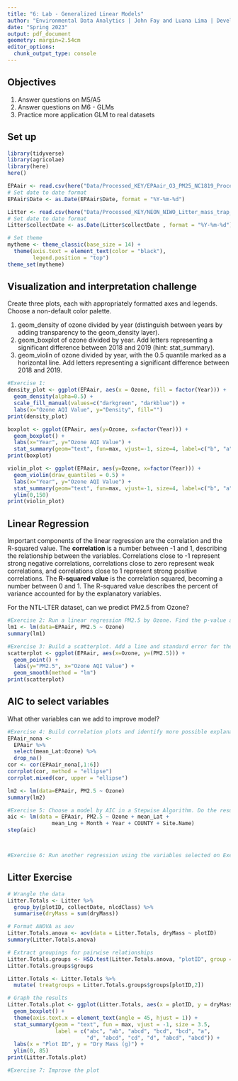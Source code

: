 ```yaml
---
title: "6: Lab - Generalized Linear Models"
author: "Environmental Data Analytics | John Fay and Luana Lima | Developed by Kateri Salk"
date: "Spring 2023"
output: pdf_document
geometry: margin=2.54cm
editor_options: 
  chunk_output_type: console
---
```


## Objectives
1. Answer questions on M5/A5
2. Answer questions on M6 - GLMs
3. Practice more application GLM to real datasets


## Set up
```r
library(tidyverse)
library(agricolae)   
library(here)
here()

EPAair <- read.csv(here("Data/Processed_KEY/EPAair_O3_PM25_NC1819_Processed.csv"), stringsAsFactors = TRUE)
# Set date to date format
EPAair$Date <- as.Date(EPAair$Date, format = "%Y-%m-%d")

Litter <- read.csv(here("Data/Processed_KEY/NEON_NIWO_Litter_mass_trap_Processed.csv"), stringsAsFactors = TRUE)
# Set date to date format
Litter$collectDate <- as.Date(Litter$collectDate , format = "%Y-%m-%d")

# Set theme
mytheme <- theme_classic(base_size = 14) +
  theme(axis.text = element_text(color = "black"), 
        legend.position = "top")
theme_set(mytheme)
```



## Visualization and interpretation challenge

Create three plots, each with appropriately formatted axes and legends. Choose a non-default color palette.

1. geom_density of ozone divided by year (distinguish between years by adding transparency to the geom_density layer).
2. geom_boxplot of ozone divided by year. Add letters representing a significant difference between 2018 and 2019 (hint: stat_summary). 
3. geom_violin of ozone divided by year, with the 0.5 quantile marked as a horizontal line. Add letters representing a significant difference between 2018 and 2019. 

```r
#Exercise 1:
density_plot <- ggplot(EPAair, aes(x = Ozone, fill = factor(Year))) +
  geom_density(alpha=0.5) +
  scale_fill_manual(values=c("darkgreen", "darkblue")) +
  labs(x="Ozone AQI Value", y="Density", fill="")
print(density_plot)

boxplot <- ggplot(EPAair, aes(y=Ozone, x=factor(Year))) +
  geom_boxplot() +
  labs(x="Year", y="Ozone AQI Value") +
  stat_summary(geom="text", fun=max, vjust=-1, size=4, label=c("b", "a"))
print(boxplot)

violin_plot <- ggplot(EPAair, aes(y=Ozone, x=factor(Year))) +
  geom_violin(draw_quantiles = 0.5) +
  labs(x="Year", y="Ozone AQI Value") +
  stat_summary(geom="text", fun=max, vjust=-1, size=4, label=c("b", "a")) +
  ylim(0,150)
print(violin_plot)
```

## Linear Regression

Important components of the linear regression are the correlation and the R-squared value. The **correlation** is a number between -1 and 1, describing the relationship between the variables. Correlations close to -1 represent strong negative correlations, correlations close to zero represent weak correlations, and correlations close to 1 represent strong positive correlations. The **R-squared value** is the correlation squared, becoming a number between 0 and 1. The R-squared value describes the percent of variance accounted for by the explanatory variables. 

For the NTL-LTER dataset, can we predict PM2.5 from Ozone?

```r
#Exercise 2: Run a linear regression PM2.5 by Ozone. Find the p-value and R-squared value. 
lm1 <- lm(data=EPAair, PM2.5 ~ Ozone)
summary(lm1)

#Exercise 3: Build a scatterplot. Add a line and standard error for the linear regression. Add the regression equation to the plot
scatterplot <- ggplot(EPAair, aes(x=Ozone, y=(PM2.5))) +
  geom_point() +
  labs(y="PM2.5", x="Ozone AQI Value") +
  geom_smooth(method = "lm")
print(scatterplot)
```


## AIC to select variables

What other variables can we add to improve model?

```r
#Exercise 4: Build correlation plots and identify more possible explanatory variables to add to the regression.
EPAair_nona <- 
  EPAair %>%
  select(mean_Lat:Ozone) %>%
  drop_na()
cor <- cor(EPAair_nona[,1:6])
corrplot(cor, method = "ellipse")
corrplot.mixed(cor, upper = "ellipse")

lm2 <- lm(data=EPAair, PM2.5 ~ Ozone)
summary(lm2)

#Exercise 5: Choose a model by AIC in a Stepwise Algorithm. Do the results from AIC match the variables you selected on Exercise 4?
aic <- lm(data = EPAair, PM2.5 ~ Ozone + mean_Lat + 
              mean_Lng + Month + Year + COUNTY + Site.Name)
step(aic)



#Exercise 6: Run another regression using the variables selected on Exercise 6. Compare r-squared value with the one from Exercise 2. 

```



## Litter Exercise

```r
# Wrangle the data
Litter.Totals <- Litter %>%
  group_by(plotID, collectDate, nlcdClass) %>%
  summarise(dryMass = sum(dryMass))

# Format ANOVA as aov
Litter.Totals.anova <- aov(data = Litter.Totals, dryMass ~ plotID)
summary(Litter.Totals.anova)

# Extract groupings for pairwise relationships
Litter.Totals.groups <- HSD.test(Litter.Totals.anova, "plotID", group = TRUE)
Litter.Totals.groups$groups

Litter.Totals <- Litter.Totals %>%
  mutate( treatgroups = Litter.Totals.groups$groups[plotID,2])

# Graph the results
Litter.Totals.plot <- ggplot(Litter.Totals, aes(x = plotID, y = dryMass)) +
  geom_boxplot() +
  theme(axis.text.x = element_text(angle = 45, hjust = 1)) +
  stat_summary(geom = "text", fun = max, vjust = -1, size = 3.5,
               label = c("abc", "ab", "abcd", "bcd", "bcd", "a", 
                         "d", "abcd", "cd", "d", "abcd", "abcd")) +
  labs(x = "Plot ID", y = "Dry Mass (g)") +
  ylim(0, 85)
print(Litter.Totals.plot)

```

```r
#Exercise 7: Improve the plot


```
